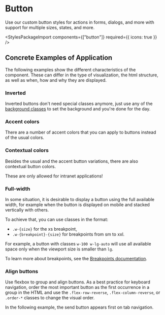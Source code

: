 
<Meta of={ButtonStories} />

# Button

<div className="lead">
  Use our custom button styles for actions in forms, dialogs, and more with support for multiple
  sizes, states, and more.
</div>

<Canvas sourceState="shown" of={ButtonStories.Default} />
<div className="hide-col-default">
  <Controls of={ButtonStories.Default} />
</div>

<StylesPackageImport components={["button"]} required={{ icons: true }} />

## Concrete Examples of Application

The following examples show the different characteristics of the component. These can differ in the type of visualization, the html structure, as well as when, how and why they are displayed.

### Inverted

Inverted buttons don't need special classes anymore, just use any of the [background classes](/?path=/docs/60852fac-a861-4415-8276-bd38d68653bb--docs) to set the background and you're done for the day.

<Canvas of={ButtonStories.Inverted} />

### Accent colors

There are a number of accent colors that you can apply to buttons instead of the usual colors.

<Canvas of={ButtonStories.AccentColors} />

### Contextual colors

Besides the usual and the accent button variations, there are also contextual button colors.

<p className="alert alert-warning">These are only allowed for intranet applications!</p>

<Canvas of={ButtonStories.ContextualColors} />

### Full-width

In some situation, it is desirable to display a button using the full available width,
for example when the button is displayed on mobile and stacked vertically with others.

To achieve that, you can use classes in the format:
- `.w-{size}` for the xs breakpoint,
- `.w-{breakpoint}-{size}` for breakpoints from sm to xxl.

For example, a button with classes `w-100 w-lg-auto` will use all available space only when the viewport size is smaller than `lg`.

To learn more about breakpoints, see the <a href="/?path=/docs/20af6e2b-32b1-42ef-a187-b026aea7fe13--docs">Breakpoints documentation</a>.

<Canvas of={ButtonStories.FullWidth} />

### Align buttons

Use flexbox to group and align buttons. As a best practice for keyboard navigation, order the most important button as the first occurrence in a group in the HTML
and use the `.flex-row-reverse`, `.flex-column-reverse`, or `.order-*` classes to change the visual order.

In the following example, the send button appears first on tab navigation.

<Canvas of={ButtonStories.Align} />

